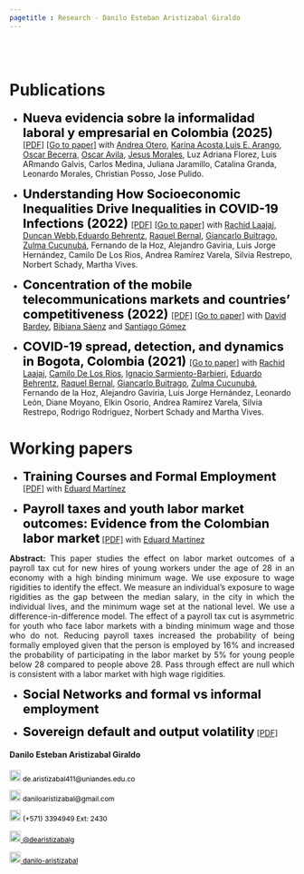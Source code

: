 ```yaml
---
pagetitle : Research - Danilo Esteban Aristizabal Giraldo
---
```


<br>  </br> <!--- Agrega lineas en blanco --->

# Publications

<!------------- Panel de la izquierda ------------->
<div class="col-sm-9">

<!--- Documento 1 --->

* <strong style="color:black;font-size:22px;"> Nueva evidencia sobre la informalidad laboral y empresarial en Colombia (2025) </strong>[[PDF]](https://danilo-aristizabal.github.io/research/Espe Informalidad laboral y empresarial.pdf) [[Go to paper]](https://investiga.banrep.gov.co/es/espe/espe108) with [Andrea Otero](https://sites.google.com/view/andrea-otero-cortes/home?authuser=0), [Karina Acosta](https://investiga.banrep.gov.co/es/profile/74),[Luis E. Arango](https://investiga.banrep.gov.co/es/profile/365), [Oscar Becerra](https://sites.google.com/site/orbecerra/), [Oscar Avila](https://investiga.banrep.gov.co/es/profile/3466), [Jesus Morales](https://investiga.banrep.gov.co/es/profile/3881), Luz Adriana Florez, Luis ARmando Galvis, Carlos Medina, Juliana Jaramillo, Catalina Granda, Leonardo Morales, Christian Posso, Jose Pulido.

<!--- Documento 2 --->

* <strong style="color:black;font-size:22px;"> Understanding How Socioeconomic Inequalities Drive Inequalities in COVID-19 Infections (2022) </strong>[[PDF]](https://danilo-aristizabal.github.io/research/covid/Understanding_how_socioeconomic_inequalities_drive_inequalities_in_SARS-CoV-2_infections.pdf) [[Go to paper]](https://www.nature.com/articles/s41598-022-11706-7) with [Rachid Laajaj](https://www.laajaj.com/), [Duncan Webb](https://sites.google.com/view/duncan-webb/home),[Eduardo Behrentz](https://eduardobehrentz.com/), [Raquel Bernal](https://sites.google.com/view/raquelbernal/), [Giancarlo Buitrago](https://www.researchgate.net/profile/Giancarlo-Buitrago), [Zulma Cucunubá](http://www.imperial.ac.uk/people/zulma.cucunuba), Fernando de la Hoz, Alejandro Gaviria, Luis Jorge Hernández, Camilo De Los Rios, Andrea Ramírez Varela, Silvia Restrepo, Norbert Schady, Martha Vives.


<!--- Documento 3 --->

* <strong style="color:black;font-size:22px;"> Concentration of the mobile telecommunications markets and countries' competitiveness (2022) </strong>[[PDF]](https://danilo-aristizabal.github.io/research/mobile_market/Concentration_of_the_Mobile_Market_and_competitiveness.pdf) [[Go to paper]](https://www.sciencedirect.com/science/article/abs/pii/S0308596121001348) with [David Bardey](https://sites.google.com/site/davidbardey/), [Bibiana Sáenz](https://www.linkedin.com/in/bibianasaenzbaquero/?originalSubdomain=co) and [Santiago Gómez](https://www.researchgate.net/profile/Jose_Gomez_Medina)


<!--- Documento 4 --->

* <strong style="color:black;font-size:22px;"> COVID-19 spread, detection, and dynamics in Bogota, Colombia (2021) </strong>[[Go to paper]](https://www.nature.com/articles/s41467-021-25038-z) with [Rachid Laajaj](https://www.laajaj.com/), [Camilo De Los Rios](https://sites.google.com/view/cdelosriosru), [Ignacio Sarmiento-Barbieri](https://ignaciomsarmiento.github.io/), [Eduardo Behrentz](https://eduardobehrentz.com/), [Raquel Bernal](https://sites.google.com/view/raquelbernal/), [Giancarlo Buitrago](https://www.researchgate.net/profile/Giancarlo-Buitrago), [Zulma Cucunubá](http://www.imperial.ac.uk/people/zulma.cucunuba), Fernando de la Hoz, Alejandro Gaviria, Luis Jorge Hernández, Leonardo León, Diane Moyano, Elkin Osorio, Andrea Ramírez Varela, Silvia Restrepo, Rodrigo Rodriguez, Norbert Schady and Martha Vives.


<p>  </p> <!--- Agrega una linea en blanco --->

# Working papers

<p>  </p> <!--- Agrega una linea en blanco --->

<!--- Documento 1 --->

* <strong style="color:black;font-size:22px;"> Training Courses and Formal Employment</strong> [[PDF]](https://danilo-aristizabal.github.io/research/.pdf) with [Eduard Martínez](http://eduard-martinez.github.io)

<!--- Documento 2 --->

* <strong style="color:black;font-size:22px;"> Payroll taxes and youth labor market outcomes: Evidence from the Colombian labor market</strong> [[PDF]](https://danilo-aristizabal.github.io/research/youth_unemployment/taxes_and_youth_unemployment.pdf) with [Eduard Martínez](http://eduard-martinez.github.io)

 <p align="justify"> **Abstract:** This paper studies the effect on labor market outcomes of a payroll tax cut for new hires of young workers under the age of 28 in an economy with a high binding minimum wage. We use exposure to wage rigidities to identify the effect. We measure an individual's exposure to wage rigidities as the gap between the median salary, in the city in which the individual lives, and the minimum wage set at the national level. We use a difference-in-difference model. The effect of a payroll tax cut is asymmetric for youth who face labor markets with a binding minimum wage and those who do not. Reducing payroll taxes increased the probability of being formally employed given that the person is employed by 16% and increased the probability of participating in the labor market by 5% for young people below 28 compared to people above 28. Pass through effect are null which is consistent with a labor market with high wage rigidities. </p>

<!--- Documento 3 --->

* <strong style="color:black;font-size:22px;"> Social Networks and formal vs informal employment </strong> 

<!--- Documento 4 --->
* <strong style="color:black;font-size:22px;">Sovereign default and output volatility</strong> [[PDF]](https://danilo-aristizabal.github.io/research/sovereign_default/sovereign_default_and_output_volatility.pdf)

</div>
<!------------- Panel de la izquierda ------------->


<!------------- Panel de la derecha ------------->
<div class="col-sm-3">

#### Danilo Esteban Aristizabal Giraldo
 
<!-- Correo -->
<p style="color:black;font-size:12px;"><img alt="Qries" src="./images/correo.png" width=20" height="20"> de.aristizabal411@uniandes.edu.co </img></p>

<!-- Correo -->
<p style="color:black;font-size:12px;"><img alt="Qries" src="./images/correo.png" width=20" height="20"> daniloaristizabal@gmail.com </img></p>

<!-- Tel -->
<p style="color:black;font-size:12px;"><img alt="Qries" src="./images/tel.png" width=20" height="20"> (+571) 3394949 Ext: 2430</img></p>

<!-- Twitter -->
 <a href="https://twitter.com/dearistizabalg" style="color:black;font-size:12px;"> <img alt="Qries" src="./images/twitter.jpg" width=20" height="20">  @dearistizabalg</a> 

<!-- GitHub -->
<a href="https://github.com/danilo-aristizabal" style="color:black;font-size:12px;"> <img alt="Qries" src="./images/github.png" width=20" height="20">  danilo-aristizabal</a>
</div>
<!------------- Panel de la derecha ------------->



<br>  </br> <!--- Agrega lineas en blanco --->
